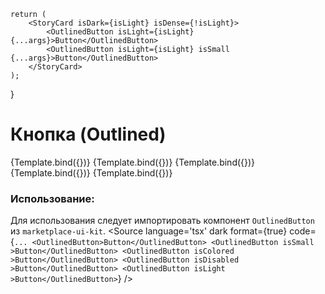 
<Meta
    title="Button/Outlined Button"
    component={OutlinedButton}
/>

    return (
        <StoryCard isDark={isLight} isDense={!isLight}>
            <OutlinedButton isLight={isLight} {...args}>Button</OutlinedButton>
            <OutlinedButton isLight={isLight} isSmall {...args}>Button</OutlinedButton>
        </StoryCard>
    );
}

# Кнопка (Outlined)

<Canvas>
    <Story name="Base">
        {Template.bind({})}
    </Story>
    <Story name="Colored" args={{isColored: true}}>
        {Template.bind({})}
    </Story>
    <Story name="Disabled" args={{isDisabled: true}}>
        {Template.bind({})}
    </Story>
    <Story name="Light" args={{isLight: true}}>
        {Template.bind({})}
    </Story>
    <Story name="Light Disabled" args={{isLight: true, isDisabled: true}}>
        {Template.bind({})}
    </Story>
</Canvas>

<ArgsTable of={OutlinedButton} />

### Использование:

Для использования следует импортировать компонент `OutlinedButton` из `marketplace-ui-kit`.
<Source
    language='tsx'
    dark
    format={true}
    code={`
        ...
        <OutlinedButton>Button</OutlinedButton>
        <OutlinedButton isSmall >Button</OutlinedButton>
        <OutlinedButton isColored >Button</OutlinedButton>
        <OutlinedButton isDisabled >Button</OutlinedButton>
        <OutlinedButton isLight >Button</OutlinedButton>
  `}
/>
